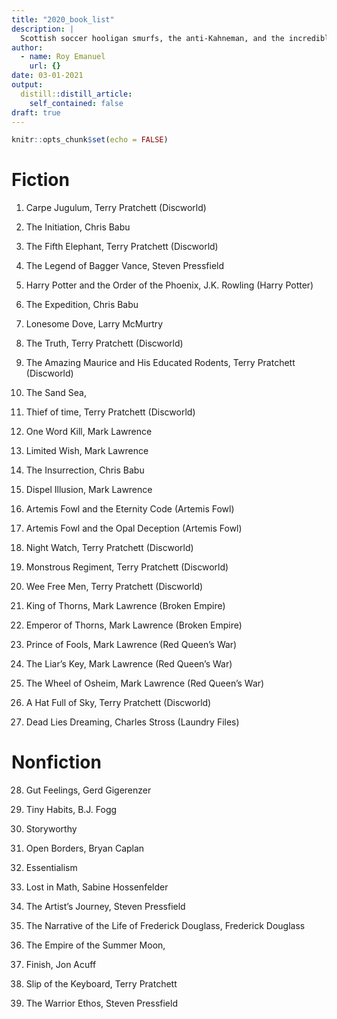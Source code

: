 ```yaml
---
title: "2020_book_list"
description: |
  Scottish soccer hooligan smurfs, the anti-Kahneman, and the incredible feats of Comanches.
author:
  - name: Roy Emanuel
    url: {}
date: 03-01-2021
output:
  distill::distill_article:
    self_contained: false
draft: true
---
```



```r
knitr::opts_chunk$set(echo = FALSE)
```

# Fiction

(@) Carpe Jugulum, Terry Pratchett (Discworld)
(@) The Initiation, Chris Babu


(@) The Fifth Elephant, Terry Pratchett (Discworld)
(@) The Legend of Bagger Vance, Steven Pressfield
(@) Harry Potter and the Order of the Phoenix, J.K. Rowling (Harry
Potter)

(@) The Expedition, Chris Babu



(@) Lonesome Dove, Larry McMurtry

(@) The Truth, Terry Pratchett (Discworld)
(@) The Amazing Maurice and His Educated Rodents, Terry Pratchett
(Discworld)
(@) The Sand Sea,
(@) Thief of time, Terry Pratchett (Discworld)
(@) One Word Kill, Mark Lawrence 
(@) Limited Wish, Mark Lawrence
(@) The Insurrection, Chris Babu
(@) Dispel Illusion, Mark Lawrence
(@) Artemis Fowl and the Eternity Code (Artemis Fowl)
(@) Artemis Fowl and the Opal Deception (Artemis Fowl)
(@) Night Watch, Terry Pratchett (Discworld)
(@) Monstrous Regiment, Terry Pratchett (Discworld)
(@) Wee Free Men, Terry Pratchett (Discworld)
(@) King of Thorns, Mark Lawrence (Broken Empire)
(@) Emperor of Thorns, Mark Lawrence (Broken Empire)
(@) Prince of Fools, Mark Lawrence (Red Queen's War)
(@) The Liar's Key, Mark Lawrence (Red Queen's War)
(@) The Wheel of Osheim, Mark Lawrence (Red Queen's War)
(@) A Hat Full of Sky, Terry Pratchett (Discworld)
(@) Dead Lies Dreaming, Charles Stross (Laundry Files)

# Nonfiction

(@) Gut Feelings, Gerd Gigerenzer

(@) Tiny Habits, B.J. Fogg

(@) Storyworthy

(@) Open Borders, Bryan Caplan
(@) Essentialism
(@) Lost in Math, Sabine Hossenfelder
(@) The Artist's Journey, Steven Pressfield
(@) The Narrative of the Life of Frederick Douglass, Frederick
Douglass
(@) The Empire of the Summer Moon, 
(@) Finish, Jon Acuff
(@) Slip of the Keyboard, Terry Pratchett
(@) The Warrior Ethos, Steven Pressfield
